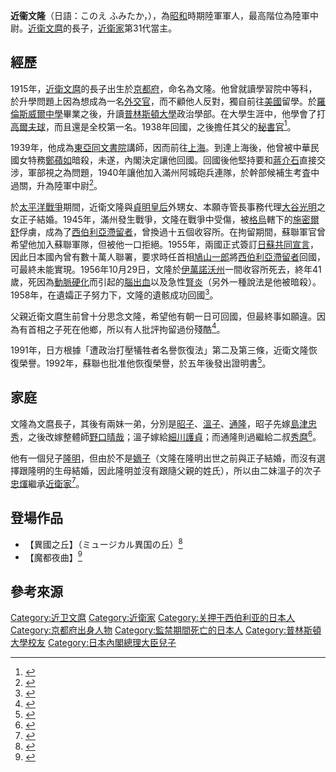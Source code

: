 {{Infobox person
| name = 近衛文隆
| english_name = Fumitaka Konoe
| gender = 男
| image = File:Fumitaka Konoe.jpg
| birth_date = 1915年4月3日
| birth_place = {{JPN-EMP}}[[京都府|京都府]]
| death_date = {{death date and age|1956|10|29|1915|4|3}}
| death_place = {{USSR}}[[西伯利亞|西伯利亞]]
| death_cause = 
| alma_mater = [[普林斯頓大學|普林斯頓大學]]
| known_for = 日本前首相[[近衛文麿|近衛文麿]]長子<br/>[[近衛家|近衛家]]第31任當主<br/>於[[西伯利亞|西伯利亞]]拘留間死亡
| title = 陸軍中尉
| spouse(s) = 大谷正子
| children = [[東隆明|東隆明]]
| parents = 近衛文麿（父）<br/>近衛千代子（母）
}}
'''近衞文隆'''（日語：このえ ふみたか，{{bd|1915年|4月3日|1956年|10月29日}}），為[[昭和|昭和]]時期陸軍軍人，最高階位為陸軍中尉。[[近衛文麿|近衛文麿]]的長子，[[近衛家|近衛家]]第31代當主。

== 經歷 ==
1915年，[[近衛文麿|近衛文麿]]的長子出生於[[京都府|京都府]]，命名為文隆。他曾就讀學習院中等科，於升學問題上因為想成為一名[[外交官|外交官]]，而不顧他人反對，獨自前往[[美國|美國]]留學。於[[羅倫斯威爾中學|羅倫斯威爾中學]]畢業之後，升讀[[普林斯頓大學|普林斯頓大學]]政治學部。在大學生涯中，他學會了打[[高爾夫球|高爾夫球]]，而且還是全校第一名。1938年回國，之後擔任其父的[[內閣總理大臣秘書官|秘書官]]<ref>{{cite book |author1=西木正明 |title=最後的貴公子・近衛文隆的生涯 上 |date=2002年 |publisher=文春文庫 |isbn=4-08-746521-7}}</ref>。

1939年，他成為[[東亞同文書院|東亞同文書院]]講師，因而前往[[上海|上海]]。到達上海後，他曾被中華民國女特務[[鄭蘋如|鄭蘋如]]暗殺，未遂，內閣決定讓他回國。回國後他堅持要和[[蔣介石|蔣介石]]直接交涉，軍部視之為問題，1940年讓他加入滿州阿城砲兵連隊，於幹部候補生考査中過關，升為陸軍中尉<ref>{{cite book |author1=瀧澤一郎 |title=プリンス近衞殺人事件 |date=2000年 |publisher=新潮社 |isbn=4-10-540301-X}}</ref>。

於[[太平洋戰爭|太平洋戰爭]]期間，近衛文隆與[[貞明皇后|貞明皇后]]外甥女、本願寺管長事務代理[[大谷光明|大谷光明]]之女正子結婚。1945年，滿州發生戰爭，文隆在戰爭中受傷，被[[格烏|格烏]]轄下的[[施密爾舒|施密爾舒]]俘虜，成為了[[西伯利亞滯留者|西伯利亞滯留者]]，曾換過十五個收容所。在拘留期間，蘇聯軍官曾希望他加入蘇聯軍隊，但被他一口拒絕。1955年，兩國正式簽訂[[日蘇共同宣言|日蘇共同宣言]]，因此日本國內曾有數十萬人聯署，要求時任首相[[鳩山一郎|鳩山一郎]]將[[西伯利亞滯留者|西伯利亞滯留者]]回國，可最終未能實現。1956年10月29日，文隆於[[伊萬諾沃州|伊萬諾沃州]]一間收容所死去，終年41歲，死因為[[動脈硬化|動脈硬化]]而引起的[[腦出血|腦出血]]以及急性[[腎炎|腎炎]]（另外一種說法是他被暗殺）。1958年，在遺孀正子努力下，文隆的遺骸成功回國<ref>{{cite book |author1=西木正明 |title=最後的貴公子・近衛文隆的生涯 |date=2009年 |publisher=集英社文庫 |isbn=4-08-746522-5}}</ref>。

父親近衛文麿生前曾十分思念文隆，希望他有朝一日可回國，但最終事如願違。因為有首相之子死在他鄉，所以有人批評拘留過份殘酷<ref>{{cite book |author1=工藤美代子 |title=近衛家  七個謎團 |date=2009年 |publisher=PHP研究所}}</ref>。

1991年，日方根據「遭政治打壓犠牲者名譽恢復法」第二及第三條，近衛文隆恢復榮譽。1992年，蘇聯也批准他恢復榮譽，於五年後發出證明書<ref>{{cite news |author1=志村英盛 |title=シベリア不法虐待抑留犠牲者の慰霊を |url=http://www7b.biglobe.ne.jp/~eigonou/0429KiiteAkireru.html |accessdate=2020-11-08 |publisher=Biglobe |archive-date=2019-06-01 |archive-url=https://web.archive.org/web/20190601103639/http://www7b.biglobe.ne.jp/~eigonou/0429KiiteAkireru.html |dead-url=no }}</ref>。

== 家庭 ==
文隆為文麿長子，其後有兩妹一弟，分別是[[野口昭子|昭子]]、[[細川溫子|溫子]]、[[近衛通隆|通隆]]，昭子先嫁[[島津忠秀|島津忠秀]]，之後改嫁整體師[[野口晴哉|野口晴哉]]；溫子嫁給[[細川護貞|細川護貞]]；而通隆則過繼給二叔[[近衛秀麿|秀麿]]<ref>{{cite web |author1=閨閥學 |title=近衛文麿・近衛忠煇的子孫・家系圖 |url=https://keibatsugaku.com/konoe/ |access-date=2020-11-08 |archive-date=2021-01-28 |archive-url=https://web.archive.org/web/20210128110602/https://keibatsugaku.com/konoe/ |dead-url=no }}</ref>。

他有一個兒子[[東隆明|隆明]]，但由於不是[[嫡子|嫡子]]（文隆在隆明出世之前與正子結婚，而沒有選擇跟隆明的生母結婚，因此隆明並沒有跟隨父親的姓氏），所以由二妹溫子的次子[[近衛忠煇|忠煇]]繼承[[近衛家|近衛家]]<ref>{{cite web |author1=列外派星日記 |title=三笠宮家のご長女甯子さまは新婚時代お姑さんとマンションで同居されてまし |url=http://retsugaiha.blog.fc2.com/blog-entry-2294.html |accessdate=2020-11-08 |archive-date=2019-10-08 |archive-url=https://web.archive.org/web/20191008074938/http://retsugaiha.blog.fc2.com/blog-entry-2294.html |dead-url=no }}</ref>。

== 登場作品 ==
*【異國之丘】（ミュージカル異国の丘）<ref>{{cite web |author1=劇團四季 |title=異田之丘 |url=https://www.shiki.jp/applause/ikoku/ |accessdate=2020-11-08}}</ref>
*【魔都夜曲】<ref>{{cite web |author1=cube 20th. presents |title=音樂劇『魔都夜曲』 |url=https://www.bunkamura.co.jp/cocoon/lineup/17_mato.html |access-date=2020-11-08 |archive-date=2021-01-08 |archive-url=https://web.archive.org/web/20210108022640/https://www.bunkamura.co.jp/cocoon/lineup/17_mato.html |dead-url=no }}</ref>
== 參考來源 ==
{{Reflist}}

{{近衛家}}
{{DEFAULTSORT: Konoe, F}}
[[Category:近卫文麿|Category:近卫文麿]]
[[Category:近衛家|Category:近衛家]]
[[Category:关押于西伯利亚的日本人|Category:关押于西伯利亚的日本人]]
[[Category:京都府出身人物|Category:京都府出身人物]]
[[Category:監禁期間死亡的日本人|Category:監禁期間死亡的日本人]]
[[Category:普林斯頓大學校友|Category:普林斯頓大學校友]]
[[Category:日本內閣總理大臣兒子|Category:日本內閣總理大臣兒子]]